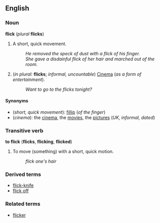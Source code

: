 ==English==
===Noun===
'''flick''' (''plural'' '''flicks''')

#A short, quick movement.
#:''He removed the speck of dust with a flick of his finger.''
#:''She gave a disdainful flick of her hair and marched out of the room.''
#(''in plural:'' '''flicks'''; ''informal, uncountable'') [[Cinema]] (''as a form of entertainment'').
#:''Want to go to the flicks tonight?''

====Synonyms====
*(''short, quick movement''): [[fillip]] (''of the finger'')
*(''cinema''): the [[cinema]], the [[movie]]s, the [[picture]]s (''UK, informal, dated'')

===Transitive verb===
'''to flick''' ('''flicks''', '''flicking''', '''flicked''')

#To move (something) with a short, quick motion.
#:''flick one's hair''

===Derived terms===
*[[flick-knife]]
*[[flick off]]

===Related terms===
*[[flicker]]<!--this is the same as "flick" but the movement is repeated-->